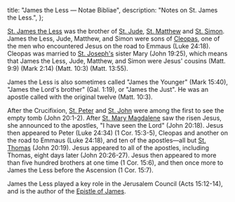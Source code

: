   title: "James the Less — Notae Bibliae",
  description: "Notes on St. James the Less.",
};

<Initial text="James the Less"/>

[St. James the Less](/glossary/names#james) was the brother of [St. Jude](/people/saints/jude), [St. Matthew](/people/saints/matthew) and [St. Simon](/people/saints/simon). James the Less, Jude, Matthew, and Simon were sons of [Cleopas](/glossary/names#cleopas), one of the men who encountered Jesus on the road to Emmaus (Luke 24:18). Cleopas was married to [St. Joseph's](/people/saints/joseph) sister Mary (John 19:25), which means that James the Less, Jude, Matthew, and Simon were Jesus' cousins (Matt. 9:9) (Mark 2:14) (Matt. 10:3) (Matt. 13:55).

James the Less is also sometimes called "James the Younger" (Mark 15:40), "James the Lord's brother" (Gal. 1:19), or "James the Just". He was an apostle called with the original twelve (Matt. 10:3).

After the Crucifixion, [St. Peter](/people/saints/peter) and [St. John](/people/saints/john) were among the first to see the empty tomb (John 20:1-2). After [St. Mary Magdalene](/people/saints/mary-magdalene) saw the risen Jesus, she announced to the apostles, "I have seen the Lord" (John 20:18). Jesus then appeared to Peter (Luke 24:34) (1 Cor. 15:3-5), Cleopas and another on the road to Emmaus (Luke 24:18), and ten of the apostles—all but [St. Thomas](/people/saints/thomas) (John 20:19). Jesus appeared to all of the apostles, including Thomas, eight days later (John 20:26-27). Jesus then appeared to more than five hundred brothers at one time (1 Cor. 15:6), and then once more to James the Less before the Ascension (1 Cor. 15:7).

James the Less played a key role in the Jerusalem Council (Acts 15:12-14), and is the author of the [Epistle of James](/bible/new-testament/epistles/james).
